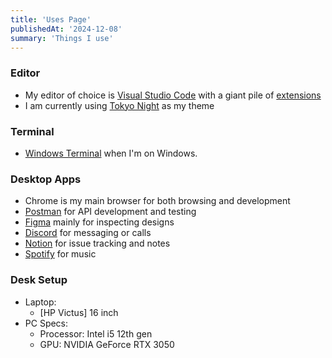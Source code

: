 ```yaml
---
title: 'Uses Page'
publishedAt: '2024-12-08'
summary: 'Things I use'
---
```


### Editor

- My editor of choice is [Visual Studio Code](https://code.visualstudio.com/) with a giant pile of [extensions](https://howivscode.com/chicken1403#)
- I am currently using [Tokyo Night](https://marketplace.visualstudio.com/items?itemName=enkia.tokyo-night) as my theme

### Terminal

- [Windows Terminal](https://www.microsoft.com/en-us/p/windows-terminal/9n0dx20hk701) when I'm on Windows.

### Desktop Apps

- Chrome is my main browser for both browsing and development
- [Postman](https://www.postman.com/) for API development
  and testing
- [Figma](https://www.figma.com/) mainly for inspecting designs
- [Discord](https://discord.com/) for messaging or calls
- [Notion](https://www.notion.so/) for issue
  tracking and notes
- [Spotify](https://www.spotify.com/ph-en/) for music

### Desk Setup

- Laptop:
  - [HP Victus] 16 inch
- PC Specs:
  - Processor: Intel i5 12th gen
  - GPU: NVIDIA GeForce RTX 3050
